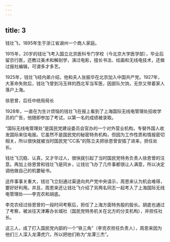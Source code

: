 ```yaml
---
---
---
```

title: 3
---



钱壮飞，1895年生于浙江省湖州一个商人家庭。

1915年，20岁的钱壮飞考入国立北京医科专门学校（今北京大学医学部），毕业后留京行医，还教过美术和解剖学，演过电影，擅长书法、绘画和无线电技术，还做过报社编辑，可谓多才多艺。

1925年，钱壮飞经内弟介绍，他和夫人张振华在北京加入中国共产党。1927年，大革命失败后，钱壮飞曾到冯玉祥的西北军当军医，因部队欠饷，无奈又带着家人落户上海。

徐恩曾，后任中统局局长



1928年，一直在为生计烦恼的钱壮飞在报上看到了上海国际无线电管理处招收学员的广告，他随即参加了考试，以第一名的成绩被录取。

“国际无线电管理处”是国民党建设委员会官办的一个对外营业机构，专替外国人收发国际来往电报。它虽然不是国民党的秘密特务机构，但因为工作性质和情报密切相关，所以很快就被当时国民党“CC系”的陈立夫把徐恩曾安插了进来，担任处长。

钱壮飞沉稳、认真，又才华过人，很快就引起了当时国民党特务负责人徐恩曾的注意。再加上徐恩曾和钱壮飞是同乡，让钱壮飞办了几件事都很让人满意，所以决定调他做自己的机要秘书。

这件事事关重大，钱壮飞立刻通过渠道向共产党中央请示，周恩来认为机会难得，要好好利用。并且，周恩来还让钱壮飞介绍了另两名同志一起考入了上海国际无线电管理处——李克农和胡底。

李克农经过徐恩曾的一段时间考察后，担任了上海方面特务股的股长。胡底也通过了考察，被派往天津筹办长城社（国民党特务机关在北方的分支机构），并担任社长。

这三人，成了打入国民党内部的一个“铁三角”（李克农担任负责人），周恩来因为他们三人深入龙潭虎穴，所以把他们称为“龙潭三杰”。